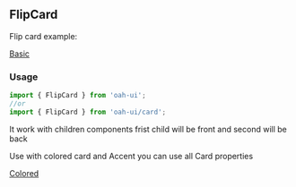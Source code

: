 ## FlipCard

Flip card example:

[Basic](demo://Basic.js)

### Usage

```js
import { FlipCard } from 'oah-ui';
//or
import { FlipCard } from 'oah-ui/card';
```

It work with children components frist child will be front and second will be back

Use with colored card and Accent you can use all Card properties

[Colored](demo://Colored.js)
